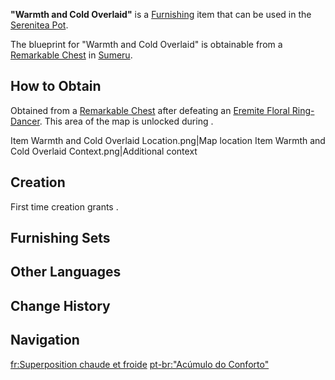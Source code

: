 {{Furnishing Infobox
|id             = 362240
|image          = Item Warmth and Cold Overlaid.png
|category       = Small Furnishing
|subcategory    = Ornament
|quality        = 3
|adeptal_energy = 60
|load           = 85
|reduced_load   = 64
|description    = A rug that can be found in the desert regions. Though it looks very thick, it is in fact very light and comfortable, and will not tire its wearer even when thrown around the shoulders for long periods of time.<br>It is said that the wheat-colored variety are often used to keep wearers warm as they sleep, and can be used to ward off the desert cold. The red version, on the other hand, is used when going out in the day, being excellent at deflecting both the heat and the sun's glare. It is even said that the red ones can cause beasts to avoid you on account of mistaking you for an [[Eremite]].
|mention        = The Eremites
|blueprint      = Remarkable Chest
|source1        = 
}}
'''"Warmth and Cold Overlaid"''' is a [[Furnishing]] item that can be used in the [[Serenitea Pot]].

The blueprint for "Warmth and Cold Overlaid" is obtainable from a [[Remarkable Chest]] in [[Sumeru]].

==How to Obtain==
Obtained from a [[Remarkable Chest]] after defeating an [[Eremite Floral Ring-Dancer]]. This area of the map is unlocked during {{Quest|As the Khvarena's Light Shows}}.
<gallery>
Item Warmth and Cold Overlaid Location.png|Map location
Item Warmth and Cold Overlaid Context.png|Additional context
</gallery>

==Creation==
First time creation grants {{Item|Trust|24|x=60}}.
{{Recipe
|type = Creation
|time = 14h
|Fabric = 4
|Yellow Dye = 2
|Red Dye = 2
|sort = Fabric;Yellow Dye;Red Dye
}}

==Furnishing Sets==
{{Craft Usage|type=Furnishing Set}}

==Other Languages==
{{Other Languages
|en      = "Warmth and Cold Overlaid"
|zhs     = 「冷暖的叠加」
|zhs_rm  = "Lěngnuǎn de Diéjiā"
|zht     = 「冷暖的疊加」
|zht_rm  = "Lěngnuǎn de Diéjiā"
|zh_tl   = 
|ja      = 「寒暖のオーバーレイ」
|ja_rm   = "Kandan no Oobaarei"
|ja_tl   = "Overlay of Cold and Warm"
|ko      = 「겹겹의 추위와 더위」
|ko_rm   = "Gyeopgyeop-ui Chuwiwa Deowi"
|ko_tl   = "Layers of Coldness and Warmth"
|es      = Acrecencia de bienestar
|es_tl   = Accretion of Well-being
|fr      = Superposition chaude et froide
|fr_tl   = Warm and Cold Overlay
|ru      = «Холод и тепло»
|ru_tl   = "Cold and Warmth"
|th      = "ความหนาวอุ่นที่ซ้อนทับกัน"
|th_rm   = 
|th_tl   = 
|vi      = Lạnh Ấm Chất Chồng
|vi_tl   = 
|de      = „Eine Kombination von Wärme und Kälte“
|de_tl   = "A Combination of Warmth and Coldness"
|id      = Kombinasi Dingin dan Hangat
|id_tl   = Combination of Cold and Warm
|pt      = "Acúmulo do Conforto"
|pt_tl   = 
|tr      = "Sıcak ve Soğuk Bir Arada"
|tr_tl   = 
|it      = Sovrapposizione caldo e freddo
|it_tl   = Hot and Cold Overlap
}}

==Change History==
{{Change History|3.6}}

==Navigation==
{{Furnishing Navbox|interior}}

[[fr:Superposition chaude et froide]]
[[pt-br:"Acúmulo do Conforto"]]